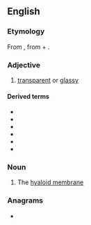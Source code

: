 ==English==

===Etymology===
From {{der|en|grc|ὑαλοειδής}}, from {{m|grc|ὕαλος||glass}} + {{m|grc|-ειδής||-id}}.

===Adjective===
{{en-adj}}

# [[transparent]] or [[glassy]]

====Derived terms====
* {{l|en|hyaloid artery}}
* {{l|en|hyaloid fossa}}
* {{l|en|hyaloid membrane}}
* {{l|en|subhyaloid}}
* {{l|en|hyaloidotomy}}
* {{l|en|hyaluronic}}

===Noun===
{{en-noun}}

# {{lb|en|anatomy}} The [[hyaloid membrane]]

===Anagrams===
* {{anagrams|en|a=adhiloy|Holiday|holiday|hyoidal}}